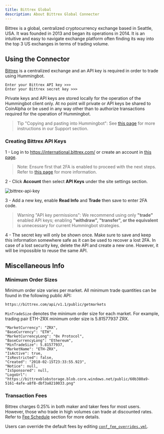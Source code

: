 ```yaml
---
title: Bittrex Global
description: About Bittrex Global Connecter
---
```


Bittrex is a global, centralized cryptocurrency exchange based in Seattle, USA. It was founded in 2013 and began its operations in 2014. It is an intuitive and easy to navigate exchange platform often finding its way into the top 3 US exchanges in terms of trading volume.

## Using the Connector

[Bittrex](https://international.bittrex.com/) is a centralized exchange and an API key is required in order to trade using Hummingbot.

```
Enter your Bittrex API key >>>
Enter your Bittrex secret key >>>
```

Private keys and API keys are stored locally for the operation of the Hummingbot client only. At no point will private or API keys be shared to CoinAlpha or be used in any way other than to authorize transactions required for the operation of Hummingbot.

> Tip "Copying and pasting into Hummingbot": See [this page](/faq/troubleshooting/#paste-items-from-clipboard-in-putty) for more instructions in our Support section.

### Creating Bittrex API Keys

1 - Log in to https://international.bittrex.com/ or create an account in [this page](https://international.bittrex.com/account/register).

> Note: Ensure first that 2FA is enabled to proceed with the next steps. Refer to [this page](https://bittrex.zendesk.com/hc/en-us/articles/115000198612-Two-Factor-Authentication-2FA-) for more information.

2 - Click **Account** then select **API Keys** under the site settings section.

![bittrex-api-key](bittrex_api_key.png)

3 - Add a new key, enable **Read Info** and **Trade** then save to enter 2FA code.

> Warning "API key permissions": We recommend using only **"trade"** enabled API keys; enabling **"withdraw", "transfer", or the equivalent** is unnecessary for current Hummingbot strategies.

4 - The secret key will only be shown once. Make sure to save and keep this information somewhere safe as it can be used to recover a lost 2FA. In case of a lost security key, delete the API and create a new one. However, it will be impossible to reuse the same API.

## Miscellaneous Info

### Minimum Order Sizes

Minimum order size varies per market. All minimum trade quantities can be found in the following public API:

```
https://bittrex.com/api/v1.1/public/getmarkets
```

`MinTradeSize` denotes the minimum order size for each market. For example, trading pair ETH-ZRX minimum order size is 5.81577937 ZRX.

```
"MarketCurrency": "ZRX",
"BaseCurrency": "ETH",
"MarketCurrencyLong": "0x Protocol",
"BaseCurrencyLong": "Ethereum",
"MinTradeSize": 5.81577937,
"MarketName": "ETH-ZRX",
"IsActive": true,
"IsRestricted": false,
"Created": "2018-02-15T23:33:55.923",
"Notice": null,
"IsSponsored": null,
"LogoUrl": "https://bittrexblobstorage.blob.core.windows.net/public/60b380a9-5161-4afe-a8f8-dbf3a8210033.png"
```

### Transaction Fees

Bittrex charges 0.25% in both maker and taker fees for most users. However, those who trade in high volumes can trade at discounted rates. Refer to [Fee Schedule](https://bittrex.zendesk.com/hc/en-us/articles/115000199651-What-fees-does-Bittrex-charge-/) section for more details.

Users can override the default fees by editing [`conf_fee_overrides.yml`](https://docs.hummingbot.io/advanced/fee-overrides/).
